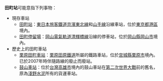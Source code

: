 {{noteTA
|1=zh-tw:田町車站;zh-hk:田町站;zh-cn:田町站;
}}
'''田町站'''可能意指下列事物：
* 現存車站
** [[田町站|田町站]]：[[東日本旅客鐵道|東日本旅客鐵道]][[京濱東北線|京濱東北線]]和[[山手線|山手線]]沿線車站，位於[[東京都|東京都]][[港區_(東京都)|港區]]境內。
** [[田町停留場|田町停留場]]：[[岡山電氣軌道|岡山電氣軌道]][[清輝橋線|清輝橋線]]沿線的停車站，位於[[岡山縣|岡山縣]][[岡山市|岡山市]]境內。
* 歷史上的田町車站
** [[栗原田町車站|栗原田町車站]]：[[栗原田原鐵道|栗原田原鐵道]]所屬的鐵路車站，位於[[宫城縣|宫城縣]][[栗原市|栗原市]]境內。已於2007年時伴隨路線的廢止而廢站。
** [[鼓山車站|鼓山車站]]：位於[[台灣|台灣]][[高雄市|高雄市]]境內的鼓山車站在[[第二次世界大戰|第二次世界大戰]]前的舊名，原為[[淺野水泥|淺野水泥]]所有的貨運車站。

{{disambig|Cat=四字車站名消歧義}}